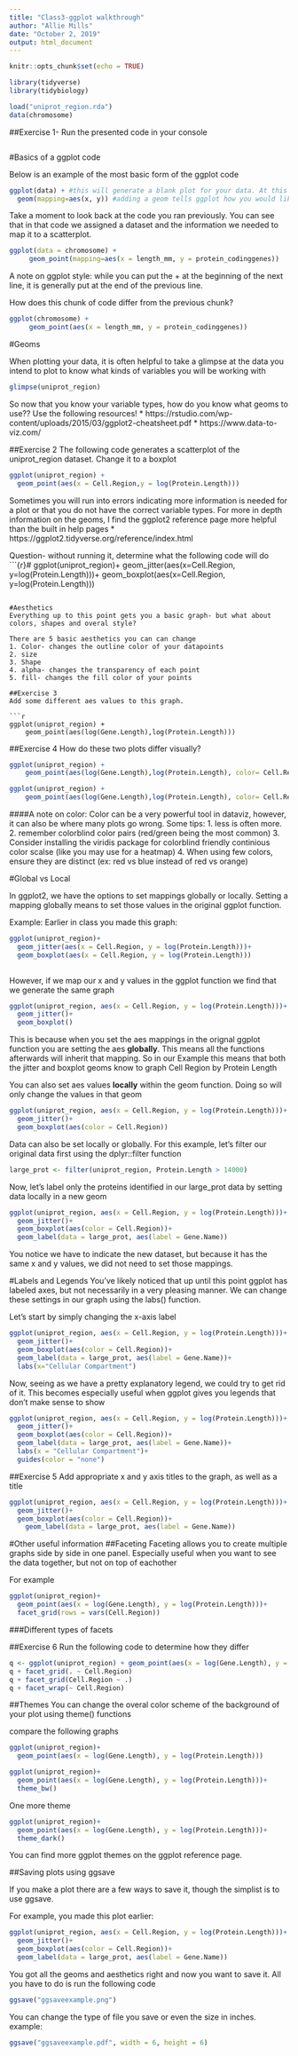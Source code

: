 ```yaml
---
title: "Class3-ggplot walkthrough"
author: "Allie Mills"
date: "October 2, 2019"
output: html_document
---
```


```r
knitr::opts_chunk$set(echo = TRUE)
```

```r
library(tidyverse)
library(tidybiology)
```

```r
load("uniprot_region.rda")
data(chromosome)
```


##Exercise 1- Run the presented code in your console
```r



```

#Basics of a ggplot code

Below is an example of the most basic form of the ggplot code
```r
ggplot(data) + #this will generate a blank plot for your data. At this point, ggplot knows what to plot, but not how.
  geom(mapping=aes(x, y)) #adding a geom tells ggplot how you would like to map your data
```

Take a moment to look back at the code you ran previously. You can see that in that code we assigned a dataset and the information we needed to map it to a scatterplot.
```r
ggplot(data = chromosome) +
 	 geom_point(mapping=aes(x = length_mm, y = protein_codinggenes))

```

A note on ggplot style: while you can put the + at the beginning of the next line, it is generally put at the end of the previous line.

How does this chunk of code differ from the previous chunk?
```r
ggplot(chromosome) +
 	 geom_point(aes(x = length_mm, y = protein_codinggenes))
```

#Geoms

When plotting your data, it is often helpful to take a glimpse at the data you intend to plot to know what kinds of variables you will be working with
```r
glimpse(uniprot_region)
```

So now that you know your variable types, how do you know what geoms to use??
Use the following resources! 
  * https://rstudio.com/wp-content/uploads/2015/03/ggplot2-cheatsheet.pdf
  * https://www.data-to-viz.com/ 
  
##Exercise 2
The following code generates a scatterplot of the uniprot_region dataset. Change it to a boxplot
```r
ggplot(uniprot_region) +
  geom_point(aes(x = Cell.Region,y = log(Protein.Length)))

```
Sometimes you will run into errors indicating more information is needed for a plot or that you do not have the correct variable types. For more in depth information on the geoms, I find the ggplot2 reference page more helpful than the built in help pages
  * https://ggplot2.tidyverse.org/reference/index.html
  
Question- without running it, determine what the following code will do
```{r}#
ggplot(uniprot_region)+
  geom_jitter(aes(x=Cell.Region, y=log(Protein.Length)))+
  geom_boxplot(aes(x=Cell.Region, y=log(Protein.Length)))

```

#Aesthetics
Everything up to this point gets you a basic graph- but what about colors, shapes and overal style? 

There are 5 basic aesthetics you can can change
1. Color- changes the outline color of your datapoints
2. size
3. Shape
4. alpha- changes the transparency of each point
5. fill- changes the fill color of your points

##Exercise 3
Add some different aes values to this graph.

```r
ggplot(uniprot_region) + 
	geom_point(aes(log(Gene.Length),log(Protein.Length)))

```

##Exercise 4
How do these two plots differ visually?
```r
ggplot(uniprot_region) + 
	geom_point(aes(log(Gene.Length),log(Protein.Length), color= Cell.Region))

ggplot(uniprot_region) + 
	geom_point(aes(log(Gene.Length),log(Protein.Length), color= Cell.Region, alpha=0.5))

```

####A note on color: Color can be a very powerful tool in dataviz, however, it can also be where many plots go wrong. Some tips:
  1. less is often more. 
  2. remember colorblind color pairs (red/green being the most common)
  3. Consider installing the viridis package for colorblind friendly continious color scalse (like you may use for a heatmap)
  4. When using few colors, ensure they are distinct (ex: red vs blue instead of red vs orange)

#Global vs Local

In ggplot2, we have the options to set mappings globally or locally. Setting a mapping globally means to set those values in the original ggplot function.

Example:
  Earlier in class you made this graph:
```r
ggplot(uniprot_region)+
  geom_jitter(aes(x = Cell.Region, y = log(Protein.Length)))+
  geom_boxplot(aes(x = Cell.Region, y = log(Protein.Length)))
  
```
  
However, if we map our x and y values in the ggplot function we find that we generate the same graph
```r
ggplot(uniprot_region, aes(x = Cell.Region, y = log(Protein.Length)))+
  geom_jitter()+
  geom_boxplot()

```
This is because when you set the aes mappings in the orignal ggplot function you are setting the aes **globally**.
This means all the functions afterwards will inherit that mapping. So in our Example this means that both the jitter and boxplot geoms know to graph Cell Region by Protein Length

You can also set aes values **locally** within the geom function. Doing so will only change the values in that geom

```r
ggplot(uniprot_region, aes(x = Cell.Region, y = log(Protein.Length)))+
  geom_jitter()+
  geom_boxplot(aes(color = Cell.Region))

```

Data can also be set locally or globally. For this example, let's filter our original data first using the dplyr::filter function
```r
large_prot <- filter(uniprot_region, Protein.Length > 14000)

```

Now, let's label only the proteins identified in our large_prot data by setting data locally in a new geom
```r
ggplot(uniprot_region, aes(x = Cell.Region, y = log(Protein.Length)))+
  geom_jitter()+
  geom_boxplot(aes(color = Cell.Region))+
  geom_label(data = large_prot, aes(label = Gene.Name))
```
You notice we have to indicate the new dataset, but because it has the same x and y values, we did not need to set those mappings.

#Labels and Legends
You've likely noticed that up until this point ggplot has labeled axes, but not necessarily in a very pleasing manner.
We can change these settings in our graph using the labs() function. 

Let's start by simply changing the x-axis label
```r
ggplot(uniprot_region, aes(x = Cell.Region, y = log(Protein.Length)))+
  geom_jitter()+
  geom_boxplot(aes(color = Cell.Region))+
  geom_label(data = large_prot, aes(label = Gene.Name))+
  labs(x="Cellular Compartment")
```

Now, seeing as we have a pretty explanatory legend, we could try to get rid of it. This becomes especially useful when ggplot gives you legends that don't make sense to show
```r
ggplot(uniprot_region, aes(x = Cell.Region, y = log(Protein.Length)))+
  geom_jitter()+
  geom_boxplot(aes(color = Cell.Region))+
  geom_label(data = large_prot, aes(label = Gene.Name))+
  labs(x = "Cellular Compartment")+
  guides(color = "none")
```

##Exercise 5
Add appropriate x and y axis titles to the graph, as well as a title
```r
ggplot(uniprot_region, aes(x = Cell.Region, y = log(Protein.Length)))+
  geom_jitter()+
  geom_boxplot(aes(color = Cell.Region))+
	geom_label(data = large_prot, aes(label = Gene.Name))

```



#Other useful information
##Faceting
Faceting allows you to create multiple graphs side by side in one panel. Especially useful when you want to see the data together, but not on top of eachother

For example
```r
ggplot(uniprot_region)+
  geom_point(aes(x = log(Gene.Length), y = log(Protein.Length)))+
  facet_grid(rows = vars(Cell.Region))
```
###Different types of facets

##Exercise 6
Run the following code to determine how they differ
```r
q <- ggplot(uniprot_region) + geom_point(aes(x = log(Gene.Length), y = log(Protein.Length)))
q + facet_grid(. ~ Cell.Region)
q + facet_grid(Cell.Region ~ .)
q + facet_wrap(~ Cell.Region)

```

##Themes
You can change the overal color scheme of the background of your plot using theme() functions

compare the following graphs
```r
ggplot(uniprot_region)+
  geom_point(aes(x = log(Gene.Length), y = log(Protein.Length)))

ggplot(uniprot_region)+
  geom_point(aes(x = log(Gene.Length), y = log(Protein.Length)))+
  theme_bw()
```

One more theme
```r
ggplot(uniprot_region)+
  geom_point(aes(x = log(Gene.Length), y = log(Protein.Length)))+
  theme_dark()
```
You can find more ggplot themes on the ggplot reference page.

##Saving plots using ggsave

If you make a plot there are a few ways to save it, though the simplist is to use ggsave. 

For example, you made this plot earlier:
```r
ggplot(uniprot_region, aes(x = Cell.Region, y = log(Protein.Length)))+
  geom_jitter()+
  geom_boxplot(aes(color = Cell.Region))+
  geom_label(data = large_prot, aes(label = Gene.Name))
```

You got all the geoms and aesthetics right and now you want to save it. All you have to do is run the following code
```r
ggsave("ggsaveexample.png")
```
You can change the type of file you save or even the size in inches. 
example:
```r
ggsave("ggsaveexample.pdf", width = 6, height = 6)

```


